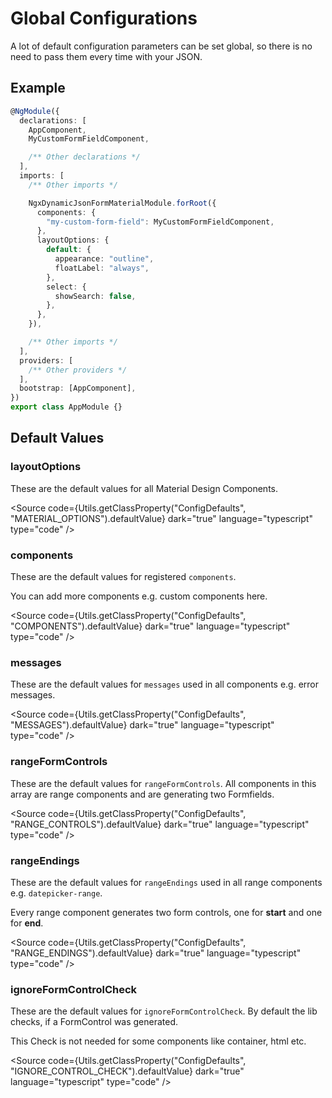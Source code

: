 
<Meta title="Examples and Guides/Global Configurations" />

# Global Configurations

A lot of default configuration parameters can be set global, so there is no need to pass them every time with your JSON.

## Example

```typescript
@NgModule({
  declarations: [
    AppComponent,
    MyCustomFormFieldComponent,

    /** Other declarations */
  ],
  imports: [
    /** Other imports */

    NgxDynamicJsonFormMaterialModule.forRoot({
      components: {
        "my-custom-form-field": MyCustomFormFieldComponent,
      },
      layoutOptions: {
        default: {
          appearance: "outline",
          floatLabel: "always",
        },
        select: {
          showSearch: false,
        },
      },
    }),

    /** Other imports */
  ],
  providers: [
    /** Other providers */
  ],
  bootstrap: [AppComponent],
})
export class AppModule {}
```

## Default Values

### layoutOptions

These are the default values for all Material Design Components.

<Source
  code={Utils.getClassProperty("ConfigDefaults", "MATERIAL_OPTIONS").defaultValue}
  dark="true"
  language="typescript"
  type="code"
/>

### components

These are the default values for registered `components`.

You can add more components e.g. custom components here.

<Source
  code={Utils.getClassProperty("ConfigDefaults", "COMPONENTS").defaultValue}
  dark="true"
  language="typescript"
  type="code"
/>

### messages

These are the default values for `messages` used in all components e.g. error messages.

<Source
  code={Utils.getClassProperty("ConfigDefaults", "MESSAGES").defaultValue}
  dark="true"
  language="typescript"
  type="code"
/>

### rangeFormControls

These are the default values for `rangeFormControls`. All components in this array are range components and are generating two Formfields.

<Source
  code={Utils.getClassProperty("ConfigDefaults", "RANGE_CONTROLS").defaultValue}
  dark="true"
  language="typescript"
  type="code"
/>

### rangeEndings

These are the default values for `rangeEndings` used in all range components e.g. `datepicker-range`.

Every range component generates two form controls, one for **start** and one for **end**.

<Source
  code={Utils.getClassProperty("ConfigDefaults", "RANGE_ENDINGS").defaultValue}
  dark="true"
  language="typescript"
  type="code"
/>

### ignoreFormControlCheck

These are the default values for `ignoreFormControlCheck`. By default the lib checks, if a FormControl was generated.

This Check is not needed for some components like container, html etc.

<Source
  code={Utils.getClassProperty("ConfigDefaults", "IGNORE_CONTROL_CHECK").defaultValue}
  dark="true"
  language="typescript"
  type="code"
/>
